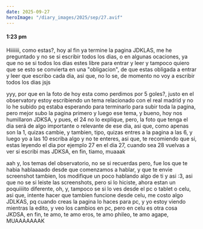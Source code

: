 ```yaml
---
date: 2025-09-27
heroImage: "/diary_images/2025/sep/27.avif"
---
```



#### 1:23 pm
Hiiiiiii, como estas?, hoy al fin ya termine la pagina JDKLAS, me he preguntado y no se si escribir todos los dias, o en algunas ocaciones, ya que no se si todos los dias estes libre para entrar y leer y tampoco quiero que se esto se convierta en una "obligacion", de que estas obligada a entrar y leer que escribo cada dia, asi que, no lo se, de momento no voy a escribir todos los dias jsjs

yyy, por que en la foto de hoy esta como perdimos por 5 goles?, justo en el observatory estoy escribiendo un tema relacionado con el real madrid y no lo he subido pq estaba esperando para terminarlo para subir toda la pagina, pero mejor subo la pagina primero y luego ese tema, y bueno, hoy nos humillaron JDKSA, y pues, el 24 no lo explique, pero, la foto que tenga el dia será de algo importante o relevante de ese dia, asi que, como apenas son la 1, quizas cambie, y tambien, tipo, quizas entres a la pagina a las 6, y luego yo a las 10 escriba algo y no te enteres, asi que, te recomiendo que si, estas leyendo el dia por ejemplo 27 en el dia 27, cuando sea 28 vuelvas a ver si escribi mas JDKSA, en fin, tiamo, muaaak

aah y, los temas del observatorio, no se si recuerdas pero, fue los que te habia hablaaaado desde que comenzamos a hablar, y que te envie screenshot tambien, los modifique un poco hablando algo de ti y asi :3, asi que no se si leiste las screenshots, pero si lo hiciste, ahora estan un poquiiiito diferente, oh, y, tampoco se si lo ves desde el pc o tablet o celu, asi que, intente hacer que tambien funcione desde celu, me costo algo JDLKAS, pq cuando creas la pagina lo haces para pc, y yo estoy viendo mientras la edito, y veo los cambios en pc, pero en celu es otra cosa JKDSA, en fin, te amo, te amo eros, te amo phileo, te amo agape, MUAAAAAAAK